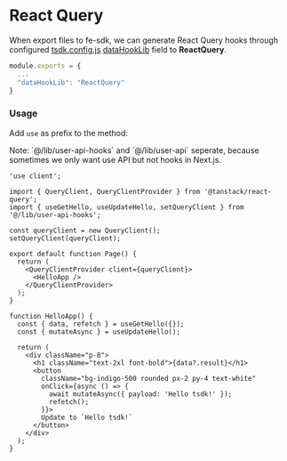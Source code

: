 
# React Query

When export files to fe-sdk, we can generate React Query hooks through configured [tsdk.config.js](./tsdk.config) [dataHookLib](./tsdk.config#datahooklib) field to **ReactQuery**.

```js filename="tsdk.config.js" {3}
module.exports = {
  ...
  "dataHookLib": "ReactQuery"
}
```

### Usage

Add `use` as prefix to the method:

<Callout>
  Note: `@/lib/user-api-hooks` and `@/lib/user-api` seperate, because sometimes we only want use API
  but not hooks in Next.js.
</Callout>

```tsx {7}
'use client';

import { QueryClient, QueryClientProvider } from '@tanstack/react-query';
import { useGetHello, useUpdateHello, setQueryClient } from '@/lib/user-api-hooks';

const queryClient = new QueryClient();
setQueryClient(queryClient);

export default function Page() {
  return (
    <QueryClientProvider client={queryClient}>
      <HelloApp />
    </QueryClientProvider>
  );
}

function HelloApp() {
  const { data, refetch } = useGetHello({});
  const { mutateAsync } = useUpdateHello();

  return (
    <div className="p-8">
      <h1 className="text-2xl font-bold">{data?.result}</h1>
      <button
        className="bg-indigo-500 rounded px-2 py-4 text-white"
        onClick={async () => {
          await mutateAsync({ payload: 'Hello tsdk!' });
          refetch();
        }}>
        Update to `Hello tsdk!`
      </button>
    </div>
  );
}
```
